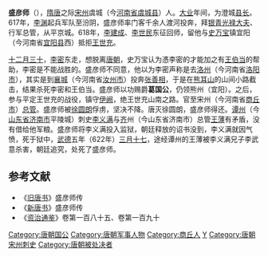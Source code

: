 '''盛彦师'''（{{bd|？||622年||catIdx=S}}），[[隋|隋]][[唐|唐]]之际[[宋州|宋州]]虞城（今[[河南省|河南省]][[虞城县|虞城县]]）人。[[大业|大业]]年间，为澄城[[县长|县长]]。617年，[[李渊|李渊]]起兵军队至汾阴，盛彦师率门客千余人渡河投奔，拜[[银青光禄大夫|银青光禄大夫]]、行军总管，从平京城。618年，[[李建成|李建成]]、[[李世民|李世民]]东征回师，留他与[[史万宝|史万宝]]镇宜阳（今河南省[[宜阳县|宜阳县]]西）抵拒[[王世充|王世充]]。

[[十二月三十|十二月三十]]，[[李密_(隋)|李密]]东走，想脱离[[唐朝|唐朝]]，史万宝认为憑李密的才能加之有[[王伯当|王伯当]]的帮助，李密是不能战胜的。盛彦师不同意，他以为李密声称是去[[洛州|洛州]]（今河南省[[洛阳市|洛阳市]]），其实是到[[襄城|襄城]]（今河南省[[汝州市|汝州市]]）投奔[[张善相|张善相]]，于是在[[熊耳山|熊耳山]]的山间小路截击，结果杀死李密和王伯当。盛彦师以功赐爵'''葛国公'''，仍领熊州（宜阳）。之后，参与平定王世充的战役，镇守[[伊阙|伊阙]]，绝王世充山南之路。官至宋州（今河南省[[商丘市|商丘市]]）[[总管|总管]]。盛彦师被[[徐圆朗|徐圆朗]]俘虏，坚决不降。唐灭徐圆朗，盛彦师得还。[[谭州_(唐朝)|谭州]]（今[[山东省|山东省]][[济南市|济南市]]平陵城）刺史[[李义满|李义满]]与[[齐|齐]]州（今山东省济南市）总管[[王薄|王薄]]有矛盾，没有借给他军粮。盛彦师将李义满投入监狱，朝廷释放的诏书没到，李义满就因气愤，死于狱中，[[武德|武德]]五年（622年）[[三月十七|三月十七]]，途经谭州的王薄被李义满兄子李武意杀害，朝廷追究，处死了盛彦师。

==参考文献==
*《[[旧唐书|旧唐书]]》盛彦师传
*《[[新唐书|新唐书]]》盛彦师传
*《[[资治通鉴|资治通鉴]]》卷第一百八十五、卷第一百九十

{{DEFAULTSORT:S}}
[[Category:唐朝国公|Category:唐朝国公]]
[[Category:唐朝军事人物|Category:唐朝军事人物]]
[[Category:商丘人|Category:商丘人]]
[[Category:盛姓|Y]]
[[Category:唐朝宋州刺史|Category:唐朝宋州刺史]]
[[Category:唐朝被处决者|Category:唐朝被处决者]]
